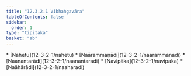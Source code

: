 ```yaml
---
title: "12.3.2.1 Vibhaṅgavāra"
tableOfContents: false
sidebar:
  order: 1
type: "tipitaka"
basket: "ab"
---
```



<DynamicBreadcrumb />



<TableOfContents>
* [Nahetu](12-3-2-1/nahetu)
* [Naārammaṇādi](12-3-2-1/naarammanadi)
* [Naanantarādi](12-3-2-1/naanantaradi)
* [Navipāka](12-3-2-1/navipaka)
* [Naāhārādi](12-3-2-1/naaharadi)
</TableOfContents>